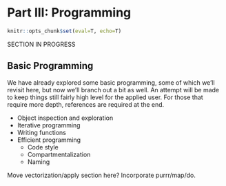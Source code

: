# Part III: Programming

```r
knitr::opts_chunk$set(eval=T, echo=T)
```

SECTION IN PROGRESS


## Basic Programming

We have already explored some basic programming, some of which we'll revisit here, but now we'll branch out a bit as well.  An attempt will be made to keep things still fairly high level for the applied user.  For those that require more depth, references are required at the end.

- Object inspection and exploration
- Iterative programming
- Writing functions
- Efficient programming
    - Code style
    - Compartmentalization
    - Naming
  
  
Move vectorization/apply section here?  Incorporate purrr/map/do.
